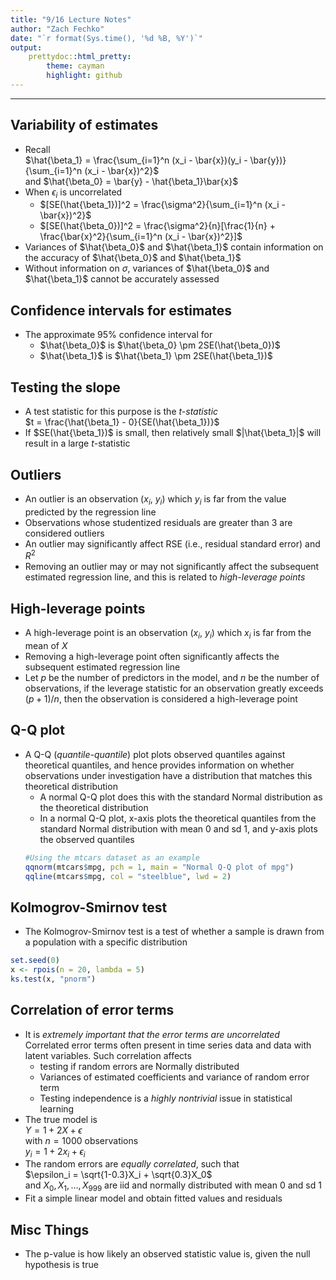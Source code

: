 ```yaml
---
title: "9/16 Lecture Notes"
author: "Zach Fechko"
date: "`r format(Sys.time(), '%d %B, %Y')`"
output: 
    prettydoc::html_pretty:
        theme: cayman
        highlight: github
---
```

***

## Variability of estimates
- Recall <br>
$\hat{\beta_1} = \frac{\sum_{i=1}^n (x_i - \bar{x})(y_i - \bar{y})}{\sum_{i=1}^n (x_i - \bar{x})^2}$ <br>
and $\hat{\beta_0} = \bar{y} - \hat{\beta_1}\bar{x}$ <br>
- When $\epsilon_i$ is uncorrelated
    - $[SE(\hat{\beta_1})]^2 = \frac{\sigma^2}{\sum_{i=1}^n (x_i - \bar{x})^2}$
    - $[SE(\hat{\beta_0})]^2 = \frac{\sigma^2}{n}[\frac{1}{n} + \frac{\bar{x}^2}{\sum_{i=1}^n (x_i - \bar{x})^2}]$
- Variances of $\hat{\beta_0}$ and $\hat{\beta_1}$ contain information on the accuracy of $\hat{\beta_0}$ and $\hat{\beta_1}$
- Without information on $\sigma$, variances of $\hat{\beta_0}$ and $\hat{\beta_1}$ cannot be accurately assessed

## Confidence intervals for estimates
- The approximate 95% confidence interval for
    - $\hat{\beta_0}$ is $\hat{\beta_0} \pm 2SE(\hat{\beta_0})$
    - $\hat{\beta_1}$ is $\hat{\beta_1} \pm 2SE(\hat{\beta_1})$

## Testing the slope
- A test statistic for this purpose is the *t-statistic* <br>
$t = \frac{\hat{\beta_1} - 0}{SE(\hat{\beta_1})}$
- If $SE(\hat{\beta_1})$ is small, then relatively small $|\hat{\beta_1}|$ will result in a large $t$-statistic

## Outliers
- An outlier is an observation ($x_i$, $y_i$) which $y_i$ is far from the value predicted by the regression line
- Observations whose studentized residuals are greater than 3 are considered outliers
- An outlier may significantly affect RSE (i.e., residual standard error) and $R^2$
- Removing an outlier may or may not significantly affect the subsequent estimated regression line, and this is related to *high-leverage points*

## High-leverage points
- A high-leverage point is an observation ($x_i$, $y_i$) which $x_i$ is far from the mean of $X$
- Removing a high-leverage point often significantly affects the subsequent estimated regression line
- Let $p$ be the number of predictors in the model, and $n$ be the number of observations, if the leverage statistic for an observation greatly exceeds $(p + 1)/n$, then the observation is considered a high-leverage point

## Q-Q plot
- A Q-Q (*quantile-quantile*) plot plots observed quantiles against theoretical quantiles, and hence provides information on whether observations under investigation have a distribution that matches this theoretical distribution
    - A normal Q-Q plot does this with the standard Normal distribution as the theoretical distribution
    - In a normal Q-Q plot, x-axis plots the theoretical quantiles from the standard Normal distribution with mean 0 and sd 1, and y-axis plots the observed quantiles
```r
#Using the mtcars dataset as an example
qqnorm(mtcars$mpg, pch = 1, main = "Normal Q-Q plot of mpg")
qqline(mtcars$mpg, col = "steelblue", lwd = 2)
```

## Kolmogrov-Smirnov test
- The Kolmogrov-Smirnov test is a test of whether a sample is drawn from a population with a specific distribution
```r
set.seed(0)
x <- rpois(n = 20, lambda = 5)
ks.test(x, "pnorm")
```

## Correlation of error terms
- It is *extremely important that the error terms are uncorrelated* Correlated error terms often present in time series data and data with latent variables. Such correlation affects
    - testing if random errors are Normally distributed
    - Variances of estimated coefficients and variance of random error term
    - Testing independence is a *highly nontrivial* issue in statistical learning
- The true model is <br>
$Y = 1 + 2X + \epsilon$ <br>
with $n = 1000$ observations <br>
$y_i = 1 + 2x_i + \epsilon_i$
- The random errors are *equally correlated*, such that <br>
$\epsilon_i = \sqrt{1-0.3}X_i + \sqrt{0.3}X_0$ <br>
and $X_0, X_1, \dots, X_{999}$ are iid and normally distributed with mean 0 and sd 1
- Fit a simple linear model and obtain fitted values and residuals

## Misc Things
- The p-value is how likely an observed statistic value is, given the null hypothesis is true 
